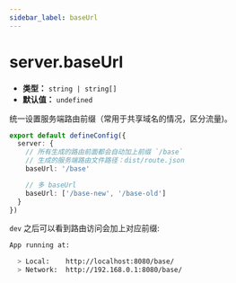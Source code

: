 ```yaml
---
sidebar_label: baseUrl
---
```


# server.baseUrl

- **类型：** `string | string[]`
- **默认值：** `undefined`

统一设置服务端路由前缀（常用于共享域名的情况，区分流量)。

```ts title="modern.config.ts"
export default defineConfig({
  server: {
    // 所有生成的路由前面都会自动加上前缀 `/base`
    // 生成的服务端路由文件路径：dist/route.json
    baseUrl: '/base'

    // 多 baseUrl
    baseUrl: ['/base-new', '/base-old']
  }
})
```

`dev` 之后可以看到路由访问会加上对应前缀:

```bash
App running at:

  > Local:    http://localhost:8080/base/
  > Network:  http://192.168.0.1:8080/base/
```
